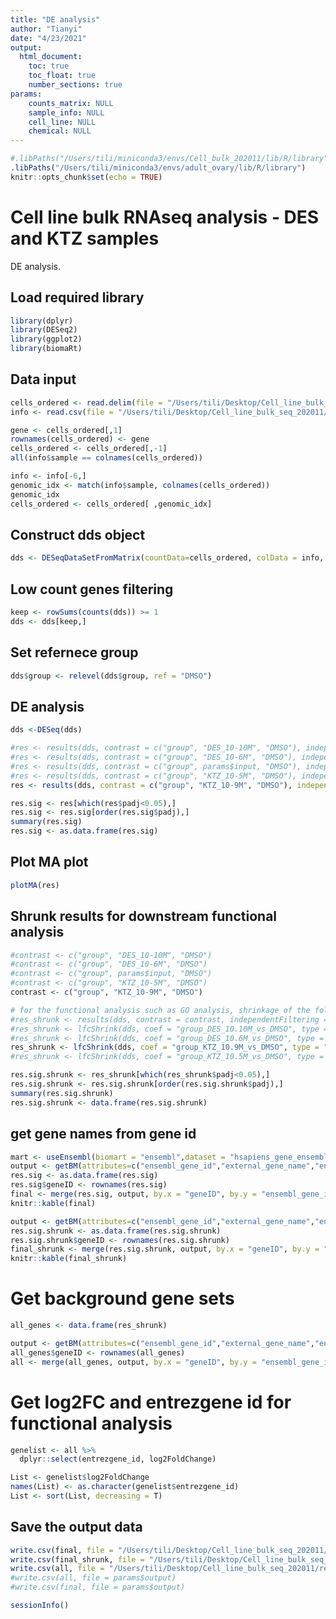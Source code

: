 ```yaml
---
title: "DE analysis"
author: "Tianyi"
date: "4/23/2021"
output: 
  html_document:
    toc: true
    toc_float: true
    number_sections: true
params:
    counts_matrix: NULL
    sample_info: NULL
    cell_line: NULL
    chemical: NULL 
---
```


```r
#.libPaths("/Users/tili/miniconda3/envs/Cell_bulk_202011/lib/R/library")
.libPaths("/Users/tili/miniconda3/envs/adult_ovary/lib/R/library")
knitr::opts_chunk$set(echo = TRUE)
```

# Cell line bulk RNAseq analysis - DES and KTZ samples

DE analysis.  

## Load required library

```r
library(dplyr)
library(DESeq2)
library(ggplot2)
library(biomaRt)
```

## Data input

```r
cells_ordered <- read.delim(file = "/Users/tili/Desktop/Cell_line_bulk_seq_202011/data/processed/cells_KTZ_COV434.csv", header = T, sep = ",")
info <- read.csv(file = "/Users/tili/Desktop/Cell_line_bulk_seq_202011/data/processed/info_KTZ_COV434.csv", header = T, sep = ",")

gene <- cells_ordered[,1] 
rownames(cells_ordered) <- gene 
cells_ordered <- cells_ordered[,-1]
all(info$sample == colnames(cells_ordered))

info <- info[-6,]
genomic_idx <- match(info$sample, colnames(cells_ordered))
genomic_idx
cells_ordered <- cells_ordered[ ,genomic_idx]
```

## Construct dds object

```r
dds <- DESeqDataSetFromMatrix(countData=cells_ordered, colData = info, design = ~ group) 
```

## Low count genes filtering 

```r
keep <- rowSums(counts(dds)) >= 1 
dds <- dds[keep,]
```

## Set refernece group

```r
dds$group <- relevel(dds$group, ref = "DMSO")
```

## DE analysis 

```r
dds <-DESeq(dds)

#res <- results(dds, contrast = c("group", "DES_10-10M", "DMSO"), independentFiltering = T, pAdjustMethod = "fdr")
#res <- results(dds, contrast = c("group", "DES_10-6M", "DMSO"), independentFiltering = T, pAdjustMethod = "fdr")
#res <- results(dds, contrast = c("group", params$input, "DMSO"), independentFiltering = T, pAdjustMethod = "fdr")
#res <- results(dds, contrast = c("group", "KTZ_10-5M", "DMSO"), independentFiltering = T, pAdjustMethod = "fdr")
res <- results(dds, contrast = c("group", "KTZ_10-9M", "DMSO"), independentFiltering = T, pAdjustMethod = "fdr")

res.sig <- res[which(res$padj<0.05),]
res.sig <- res.sig[order(res.sig$padj),]
summary(res.sig)
res.sig <- as.data.frame(res.sig)
```

## Plot MA plot

```r
plotMA(res)
```

## Shrunk results for downstream functional analysis

```r
#contrast <- c("group", "DES_10-10M", "DMSO") 
#contrast <- c("group", "DES_10-6M", "DMSO")
#contrast <- c("group", params$input, "DMSO") 
#contrast <- c("group", "KTZ_10-5M", "DMSO") 
contrast <- c("group", "KTZ_10-9M", "DMSO")

# for the functional analysis such as GO analysis, shrinkage of the fold changes is recommended
#res_shrunk <- results(dds, contrast = contrast, independentFiltering = T, pAdjustMethod = "fdr")
#res_shrunk <- lfcShrink(dds, coef = "group_DES_10.10M_vs_DMSO", type = "apeglm")
#res_shrunk <- lfcShrink(dds, coef = "group_DES_10.6M_vs_DMSO", type = "apeglm")
res_shrunk <- lfcShrink(dds, coef = "group_KTZ_10.9M_vs_DMSO", type = "apeglm")
#res_shrunk <- lfcShrink(dds, coef = "group_KTZ_10.5M_vs_DMSO", type = "apeglm")

res.sig.shrunk <- res_shrunk[which(res_shrunk$padj<0.05),]
res.sig.shrunk <- res.sig.shrunk[order(res.sig.shrunk$padj),]
summary(res.sig.shrunk)
res.sig.shrunk <- data.frame(res.sig.shrunk)
```

## get gene names from gene id

```r
mart <- useEnsembl(biomart = "ensembl",dataset = "hsapiens_gene_ensembl")
output <- getBM(attributes=c("ensembl_gene_id","external_gene_name","entrezgene_id","description"), mart = mart)
res.sig <- as.data.frame(res.sig)
res.sig$geneID <- rownames(res.sig)
final <- merge(res.sig, output, by.x = "geneID", by.y = "ensembl_gene_id", all.x = T, all.y = F)
knitr::kable(final)

output <- getBM(attributes=c("ensembl_gene_id","external_gene_name","entrezgene_id","description"), mart = mart)
res.sig.shrunk <- as.data.frame(res.sig.shrunk)
res.sig.shrunk$geneID <- rownames(res.sig.shrunk)
final_shrunk <- merge(res.sig.shrunk, output, by.x = "geneID", by.y = "ensembl_gene_id", all.x = T, all.y = F)
knitr::kable(final_shrunk)
```

# Get background gene sets

```r
all_genes <- data.frame(res_shrunk)

output <- getBM(attributes=c("ensembl_gene_id","external_gene_name","entrezgene_id","description"), mart = mart)
all_genes$geneID <- rownames(all_genes)
all <- merge(all_genes, output, by.x = "geneID", by.y = "ensembl_gene_id", all.x = T, all.y = F)
```

# Get log2FC and entrezgene id for functional analysis

```r
genelist <- all %>% 
  dplyr::select(entrezgene_id, log2FoldChange) 

List <- genelist$log2FoldChange
names(List) <- as.character(genelist$entrezgene_id)
List <- sort(List, decreasing = T)
```

## Save the output data

```r
write.csv(final, file = "/Users/tili/Desktop/Cell_line_bulk_seq_202011/results/sig_0_05_DE_genes_KTZ9_COV.csv")
write.csv(final_shrunk, file = "/Users/tili/Desktop/Cell_line_bulk_seq_202011/results/sig_0_05_DE_genes_shrunk_KTZ9_COV.csv")
write.csv(all, file = "/Users/tili/Desktop/Cell_line_bulk_seq_202011/results/background_genes_shrunk_KTZ9_COV.csv")
#write.csv(all, file = params$output)
#write.csv(final, file = params$output)

```

```r
sessionInfo()
```
